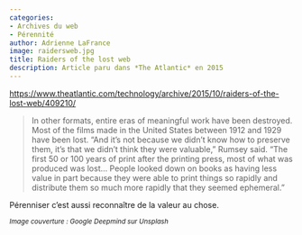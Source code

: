 ```yaml
---
categories:
- Archives du web
- Pérennité
author: Adrienne LaFrance
image: raidersweb.jpg
title: Raiders of the lost web
description: Article paru dans *The Atlantic* en 2015
---
```


[https://www.theatlantic.com/technology/archive/2015/10/raiders-of-the-lost-web/409210/](https://www.theatlantic.com/technology/archive/2015/10/raiders-of-the-lost-web/409210/)

>  In other formats, entire eras of meaningful work have been destroyed. Most of the films made in the United States between 1912 and 1929 have been lost. “And it’s not because we didn't know how to preserve them, it’s that we didn't think they were valuable,” Rumsey said. “The first 50 or 100 years of print after the printing press, most of what was produced was lost... People looked down on books as having less value in part because they were able to print things so rapidly and distribute them so much more rapidly that they seemed ephemeral.”

Pérenniser c'est aussi reconnaître de la valeur au chose.

~*Image couverture : Google Deepmind sur Unsplash*~